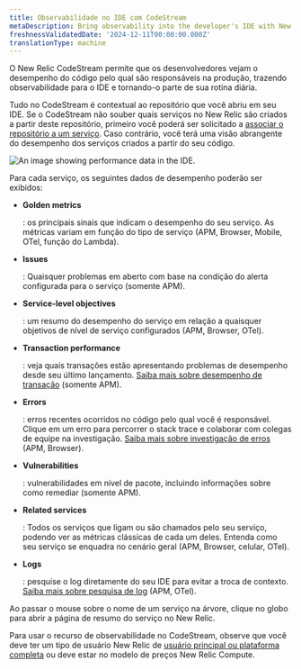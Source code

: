 ```yaml
---
title: Observabilidade no IDE com CodeStream
metaDescription: Bring observability into the developer's IDE with New Relic CodeStream.
freshnessValidatedDate: '2024-12-11T00:00:00.000Z'
translationType: machine
---
```



O New Relic CodeStream permite que os desenvolvedores vejam o desempenho do código pelo qual são responsáveis na produção, trazendo observabilidade para o IDE e tornando-o parte de sua rotina diária.

Tudo no CodeStream é contextual ao repositório que você abriu em seu IDE. Se o CodeStream não souber quais serviços no New Relic são criados a partir deste repositório, primeiro você poderá ser solicitado a [associar o repositório a um serviço](/docs/codestream/observability/repo-association). Caso contrário, você terá uma visão abrangente do desempenho dos serviços criados a partir do seu código.

<img
  title="Performance data for your services"
  alt="An image showing performance data in the IDE."
  src={codestreamO11y}
/>

Para cada serviço, os seguintes dados de desempenho poderão ser exibidos:

* <DoNotTranslate>**Golden metrics**</DoNotTranslate>

  : os principais sinais que indicam o desempenho do seu serviço. As métricas variam em função do tipo de serviço (APM, Browser, Mobile, OTel, função do Lambda).

* <DoNotTranslate>**Issues**</DoNotTranslate>

  : Quaisquer problemas em aberto com base na condição do alerta configurada para o serviço (somente APM).

* <DoNotTranslate>**Service-level objectives**</DoNotTranslate>

  : um resumo do desempenho do serviço em relação a quaisquer objetivos de nível de serviço configurados (APM, Browser, OTel).

* <DoNotTranslate>**Transaction performance**</DoNotTranslate>

  : veja quais transações estão apresentando problemas de desempenho desde seu último lançamento. [Saiba mais sobre desempenho de transação](/docs/codestream/observability/transactions) (somente APM).

* <DoNotTranslate>**Errors**</DoNotTranslate>

  : erros recentes ocorridos no código pelo qual você é responsável. Clique em um erro para percorrer o stack trace e colaborar com colegas de equipe na investigação. [Saiba mais sobre investigação de erros](/docs/codestream/observability/error-investigation) (APM, Browser).

* <DoNotTranslate>**Vulnerabilities**</DoNotTranslate>

  : vulnerabilidades em nível de pacote, incluindo informações sobre como remediar (somente APM).

* <DoNotTranslate>**Related services**</DoNotTranslate>

  : Todos os serviços que ligam ou são chamados pelo seu serviço, podendo ver as métricas clássicas de cada um deles. Entenda como seu serviço se enquadra no cenário geral (APM, Browser, celular, OTel).

* <DoNotTranslate>**Logs**</DoNotTranslate>

  : pesquise o log diretamente do seu IDE para evitar a troca de contexto. [Saiba mais sobre pesquisa de log](/docs/codestream/observability/log-search) (APM, OTel).

Ao passar o mouse sobre o nome de um serviço na árvore, clique no globo para abrir a página de resumo do serviço no New Relic.

Para usar o recurso de observabilidade no CodeStream, observe que você deve ter um tipo de usuário New Relic de [usuário principal ou plataforma completa](/docs/accounts/accounts-billing/new-relic-one-user-management/user-type/#user-type-capabilities) ou deve estar no modelo de preços New Relic Compute.